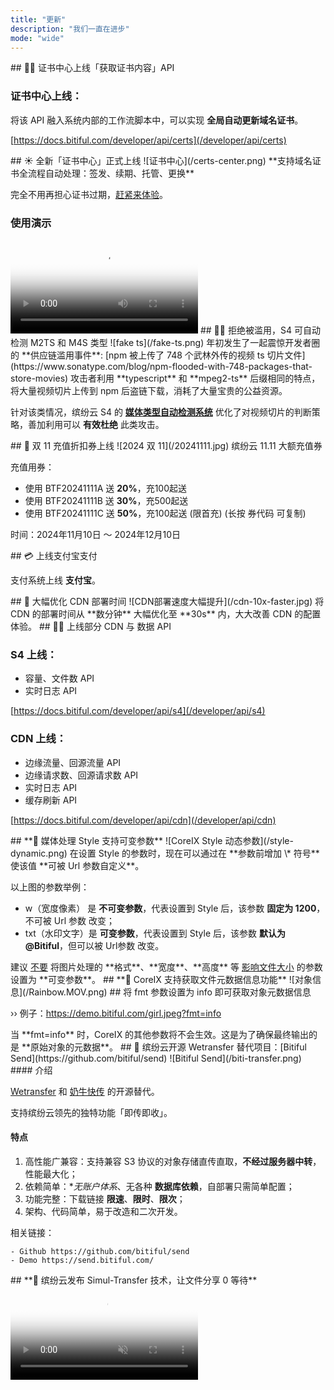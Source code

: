```yaml
---
title: "更新"
description: "我们一直在进步"
mode: "wide"
---
```


<Update label="2024/05/23" description="上新">
  ## 🧑‍💻 证书中心上线「获取证书内容」API

  ### 证书中心上线：

  将该 API 融入系统内部的工作流脚本中，可以实现 **全局自动更新域名证书**。

  [https://docs.bitiful.com/developer/api/certs](/developer/api/certs)
</Update>

<Update label="2025/05/14" description="上新">
  ##  ☀️ 全新「证书中心」正式上线

  <Frame>
    ![证书中心](/certs-center.png)
  </Frame>
  **支持域名证书全流程自动处理：签发、续期、托管、更换**

  完全不用再担心证书过期，[赶紧来体验](https://console.bitiful.com/certs/manage)。

  ### 使用演示
  <Frame><video
                autoplay
                controls
                className="w-full aspect-video"
                poster="https://bitiful-contents.s3.bitiful.net/videos%2Fbitiful-auto-certs-high.mp4?frame=1&w=1280"
                src="https://bitiful-contents.s3.bitiful.net/videos%2Fbitiful-auto-certs-high.mp4"
            ></video></Frame>
</Update>

<Update label="2024/12/20" description="优化">
  ## 🙅‍♀️ 拒绝被滥用，S4 可自动检测 M2TS 和 M4S 类型

  <Frame>
    ![fake ts](/fake-ts.png)
  </Frame>
  年初发生了一起震惊开发者圈的 **供应链滥用事件**:

  <Warning>
    [npm 被上传了 748 个武林外传的视频 ts 切片文件](https://www.sonatype.com/blog/npm-flooded-with-748-packages-that-store-movies)
  </Warning>
  攻击者利用 **typescript** 和 **mpeg2-ts** 后缀相同的特点，将大量视频切片上传到 npm 后盗链下载，消耗了大量宝贵的公益资源。

  针对该类情况，缤纷云 S4 的 [**媒体类型自动检测系统**](/best-practice/auto-detect-mime) 优化了对视频切片的判断策略，善加利用可以 **有效杜绝** 此类攻击。
</Update>

<Update label="2024/11/10" description="优惠">
  ## 🎉 双 11 充值折扣券上线

  <Frame>
    ![2024 双 11](/20241111.jpg)
  </Frame>
  缤纷云 11.11 大额充值券

  充值用券：

  - 使用 BTF20241111A 送 **20%**，充100起送
  - 使用 BTF20241111B 送 **30%**，充500起送
  - 使用 BTF20241111C 送 **50%**，充100起送 (限首充)
    (长按 券代码 可复制)

  时间：2024年11月10日 ～ 2024年12月10日
</Update>

<Update label="2024/10/21" description="优化">
  ## 💳 上线支付宝支付

  支付系统上线 **支付宝**。
</Update>

<Update label="2024/10/15" description="优化">
  ## 🚀 大幅优化 CDN 部署时间

  <Frame>
    ![CDN部署速度大幅提升](/cdn-10x-faster.jpg)
  </Frame>
  将 CDN 的部署时间从 **数分钟** 大幅优化至 **30s** 内，大大改善 CDN 的配置体验。
</Update>

<Update label="2024/09/19" description="上新">
  ## 🧑‍💻 上线部分 CDN 与 数据 API

  ### S4 上线：

  - 容量、文件数 API
  - 实时日志 API

  [https://docs.bitiful.com/developer/api/s4](/developer/api/s4)

  ### CDN 上线：

  - 边缘流量、回源流量 API
  - 边缘请求数、回源请求数 API
  - 实时日志 API
  - 缓存刷新 API

  [https://docs.bitiful.com/developer/api/cdn](/developer/api/cdn)
</Update>

<Update label="2024/08/24" description="更新">
  ## **📄 媒体处理 Style 支持可变参数**

  <Frame>
    ![CoreIX Style 动态参数](/style-dynamic.png)
  </Frame>
  在设置 Style 的参数时，现在可以通过在 **参数前增加 \* 符号** 使该值 **可被 Url 参数自定义**。

  以上图的参数举例：

  - w（宽度像素） 是 **不可变参数**，代表设置到 Style 后，该参数 **固定为 1200**，不可被 Url 参数 改变；
  - txt（水印文字）是 **可变参数**，代表设置到 Style 后，该参数 **默认为 @Bitiful**，但可以被 Url参数 改变。

  <Warning>
    建议 <u>不要</u> 将图片处理的 **格式**、**宽度**、**高度** 等 <u>影响文件大小</u> 的参数设置为 **可变参数**。
  </Warning>
</Update>

<Update label="2024/08/03" description="上新">
  ## **📄 CoreIX 支持获取文件元数据信息功能**

  <Frame>
    ![对象信息](/Rainbow.MOV.png)
  </Frame>
  ## 将 fmt 参数设置为 info 即可获取对象元数据信息

  ›› 例子：https://demo.bitiful.com/girl.jpeg?fmt=info

  <Warning>
    当 **fmt=info** 时，CoreIX 的其他参数将不会生效。这是为了确保最终输出的是 **原始对象的元数据**。
  </Warning>
</Update>

<Update label="2024/07/12" description="开源">
  ## 🛜 缤纷云开源 Wetransfer 替代项目：[Bitiful Send](https://github.com/bitiful/send)

  <Frame>
    ![Bitiful Send](/biti-transfer.png)
  </Frame>
  #### 介绍

  [Wetransfer](https://wetransfer.com) 和 [奶牛快传](https://cowtransfer.com) 的开源替代。

  支持缤纷云领先的独特功能「即传即收」。

  #### 特点

  1. 高性能广兼容：支持兼容 S3 协议的对象存储直传直取，**不经过服务器中转**，性能最大化；
  2. 依赖简单：\*_无账户体系_、无各种 **数据库依赖**，自部署只需简单配置；
  3. 功能完整：下载链接 **限速**、**限时**、**限次**；
  4. 架构、代码简单，易于改造和二次开发。

  <Tip>
    相关链接：

    - Github https://github.com/bitiful/send
    - Demo https://send.bitiful.com/
  </Tip>
</Update>

<Update label="2024/06/21" description="独创">
  ## **🛜 缤纷云发布 Simul-Transfer 技术，让文件分享 0 等待**

  <Frame>
    <video autoplay muted controls className="w-full aspect-video" poster="https://bitiful-contents.s3.bitiful.net/videos/with-simul-transfer.mp4?frame=1&w=1280" src="https://bitiful-contents.s3.bitiful.net/videos/with-simul-transfer.mp4" />
  </Frame>
  ## 上下行同步传输技术

  缤纷云基于自身独有的 **流式架构**，再次首创为 **「对象存储」** 原生带来了全新的 **「同步传输技术」Simul-Transfer**。它让分享的文件在 **上传开始的一瞬间便可以被下载**。

  ›› [进一步查看](/bitiful-s4/features/simul-transfer)
</Update>

<Update label="2024/06/13" description="独创">
  ## **🔐 S4 对象存储支持签名URL请求次数限制**

  <Frame>
    ![S4 请求次数限制](/requests-limit.png)
  </Frame>
  ### 推出 x-bitiful-max-requests 参数

  利用 S4 该特性可进一步保护你的上传下载,例如：

  1. 在需要 `限制下载次数` 的场景（例如：分享文件），杜绝黑产嗅探到真实下载地址无限下载；
  2. 保护你的 **上传链接** 不被重放攻击

  <Warning>
    在缺乏 **次数限制** 的情况下，黑产可以在极短的时间内对 上传URL 进行重放攻击，达到上传违规文件的目的。
  </Warning>
  ›› [进一步查看](/bitiful-s4/features/max-requests-limits)
</Update>

<Update label="2024/05/08" description="上新">
  ## **✏️ S4 对象存储生产支持 Move 操作（原子 Rename）**

  <Frame>
    ![原子 Rename](/Rename.png)
  </Frame>
  ### Rename 性能提升 1000 倍

  传统的对象存储（Tencent COS、Aliyun OSS、AWS S3）均不支持原生的 Move 操作，在 Rename 场景需要 借助 `Copy + 校验`达到 Move 目的。

  <Warning>
    单个大文件的 `Copy + 校验` 过程很可能 **长达 10 秒** 以上，在部分场景中会 **严重降低整体性能**。而 Move 操作耗时可 **低至 5 毫秒内**。
  </Warning>
  原子 Rename （Move）拥有 **巨大优势**：

  - **强一致** - Move 前后 **没有任何中间状态**，操作成功后全局立即生效；
  - **强可靠** - 没有 Copy 过程，**完全不会影响原数据的安全**；
  - **低成本** - 没有 Copy 过程，**不会占用双倍的存储容量**；
  - **高兼容** - 使用 **控制台** 和 简单的 **CopyObject 接口**，可 Rename 任意大小对象；

  <Info>
    例如：阿里云 OSS **控制台** 和 **CopyObject** 不能 [重命名大于 1 GB 对象](https://help.aliyun.com/zh/oss/developer-reference/copyobject)
  </Info>
</Update>

<Update label="2024/04/18" description="上新">
  ## **🌍 缤纷云全球CDN节点上线**

  <Frame>
    ![Global Cdn](/images/global-cdn.png)
  </Frame>
  ### 一键轻松切换

  现在可以通过简单地修改CDN配置，完成「**仅大陆节点**」和「**全球节点**」的切换。

  <Frame>
    ![切换节点](/switch-nodes.png)
  </Frame>
  ### 自动优化跨境回源（当前免费）

  海外节点在回源S4存储桶时会进行全自动的跨境优化（自定义网站回源暂不支持）。

  <Warning>
    请务必保持控制台中正确的 CNAME 记录。
  </Warning>
</Update>

<Update label="2024/03/20" description="上新">
  ## 🕥 存储 & CDN 实时访问日志上线！

  为了让客户进一步观测自己的请求数据，我们上线了实时访问日志。

  这几乎是业界首次直接免费提供（不用开通额外服务、不用考虑计费）实时访问日志。

  在海量的访问下，要免费开放并维持这一能力并不容易，希望能与各位客户一起提高与进步。

  目前提供的功能还比较简单，但我们相信这是一个好的开始～

  <Frame>
    ![实时日志](/live-tail.png)
  </Frame>
  ### **基于流式数据架构的近实时观测能力**

  得益于缤纷云先进的流式数据架构，让我们有能力为用户提供各种近乎实时的观测数据。

  例如：在桶列表当中，对象的总容量与总数的数据更新近乎总是在1分钟内，这使我们更容易对总体情况进行把握和预测。

  <Frame>
    ![实时统计](/Live-Summary.png)
  </Frame>
</Update>

<Update label="2024/02/23" description="上新">
  ## 原文件保护功能增加「默认Style」功能

  源文件保护功能，可以在非「预签名」情况下最大程度保护您的原创作品。

  设定了指定MIME源文件保护后，您的用户在匿名访问的情况下访问该媒体（未经处理）的原文件会报错：403 OriginalFileProtected。

  在这种情况下，用户访问该媒体的方法只有：

  1. 使用预签名Url访问（使用预签名Url方式在S4当中一直拥有最高权限）；
  2. 使用您设定的某个Style访问（例如：[https://bucket.s3.bitiful.net/image.jpg\!style:](https://bucket.s3.bitiful.net/image.jpg!style:{{styleName}}))

  这无疑为您的媒体内容提供了巨大的保护能力。

  ### 更优雅的源文件保护（设定默认Style）

  但为用户返回「403 OriginalFileProtected」的报错信息未必是最优雅的方案。

  现在：缤纷云S4允许您为保护内容设定一个已存在的默认Style。

  当您的用户触发源文件保护的时候，系统不会返回「403 OriginalFileProtected」的错误信息，而是按照上面指定的默认Style对媒体进行处理，然后返回给用户。

  <Frame>
    ![默认Style](/default-style.png)
  </Frame>
</Update>

<Update label="2024/01/19" description="上新">
  ## 缤纷云 服务运行状态监控页（status page）上线

  ### 独立架构

  缤纷云服务状态监控页面测试上线啦。

  它运行在完全独立的基础设施当中，可以在缤纷云服务遇到问题时依然保持观测能力。

  访问：https://stack-status.com/

  <Frame>
    ![服务可用性监控](/monitor.png)
  </Frame>
</Update>

<Update label="2024/01/13" description="上新">
  🧪 实验特性

  ## 缤纷云S4对象存储访问节点现已支持HTTP/3（QUIC）

  ## 概念

  QUIC (HTTP 3) 通常被称为下一代网络通信。它运行在 OSI 模型的第四层，过去代表"快速 UDP 互联网连接"（现在起草的规范指出"QUIC"是协议的实际名称，而不是其他任何内容的缩写）。它也被称为 HTTP/3，进一步巩固了其作为 HTTP/2 继承者的地位。

  ### 基于 UDP

  QUIC协议最关键的一点是使用UDP进行通信；仅此一项就可以通过放弃使用传统的基于 TCP 的安排（需要任何两方同步，然后是 SYN-ACK 和确认）来降低客户端和服务器之间的延迟。

  ### 缤纷云S4对象存储访问端点全面支持HTTP/3（QUIC）

  若您希望体验HTTP/3，并且您的桶域名 https://xxx.s3.bitiful.net 在访问时还没有看到h3协议：

  请与群中客服联系。

  <Frame>
    ![HTTP/3](/http3.png)
  </Frame>
</Update>

<Update label="2024/01/10" description="上新">
  强大的 CoreIX 变得更强

  ## 🌟 CoreIX 支持 Blurhash 和 Thumbhash

  缤纷云 CoreIX 上线实时的 Blurhash & Thumbhash 功能。

  这是缩略图预加载的最佳实践，效果出类拔萃。

  从现在开始，立即使用简单的 `fmt=blurhash` 或 `fmt=thumbhash` 获得全新的预加载效果。👇👇👇

  <Frame>
    ![blurhash](/WhyBlurHash.png)
  </Frame>
</Update>

<Update label="2024/01/08" description="重构">
  ## 🖥 全新的缤纷云控制台已经上线！

  更美观、更方便，适配更多的屏幕尺寸。

  <Frame>
    ![缤纷云全新控制台。](/new-console.png)
  </Frame>
</Update>

<Update label="2024/01/05" description="上新">
  强大的缤纷云媒体引擎

  ## ‼️ CoreIX 支持高级文字水印

  如下图，依靠强大的 [文字水印参数](/coreix/basic) 实现艺术一般的水印效果。

  只需要设定几个参数，CoreIX 会在 0.1 秒内 呈现给您的用户。

  <Frame>
    ![只需要设定几个参数，缤纷云的处理引擎就会在0.1秒内呈现给您的用户。](/txt-mark.png)
  </Frame>
</Update>

<Update label="2024/01/01" description="上新">
  今天缤纷云正式发布了

  ## 🎁 缤纷云 S4 智能对象存储 正式发布

  你好，2024年，你好，缤纷云。

  <Frame>
    ![Hello World](/images/hello.jpeg)
  </Frame>
</Update>